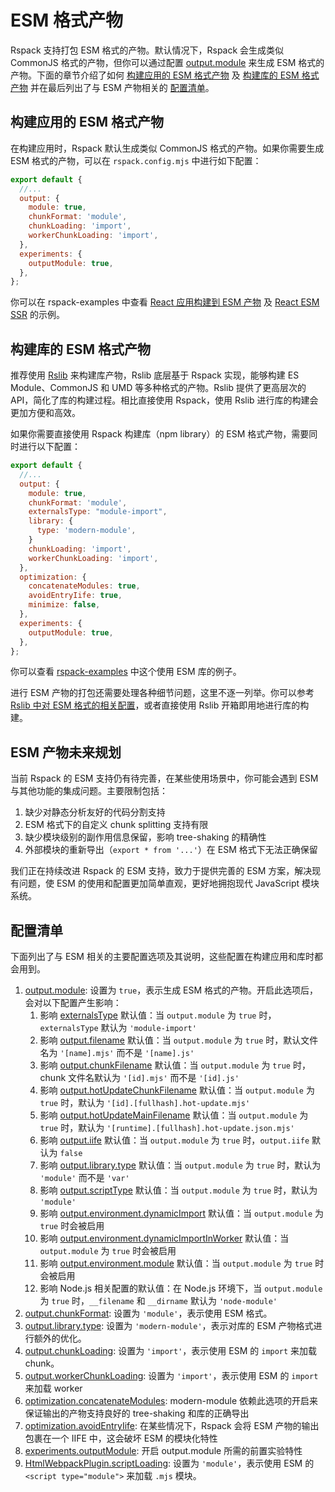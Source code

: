 
# ESM 格式产物

Rspack 支持打包 ESM 格式的产物。默认情况下，Rspack 会生成类似 CommonJS 格式的产物，但你可以通过配置 [output.module](/config/output#outputmodule) 来生成 ESM 格式的产物。下面的章节介绍了如何 [构建应用的 ESM 格式产物](#构建应用的-esm-格式产物) 及 [构建库的 ESM 格式产物](#构建库的-esm-格式产物) 并在最后列出了与 ESM 产物相关的 [配置清单](#配置清单)。

## 构建应用的 ESM 格式产物

在构建应用时，Rspack 默认生成类似 CommonJS 格式的产物。如果你需要生成 ESM 格式的产物，可以在 `rspack.config.mjs` 中进行如下配置：

```js title="rspack.config.mjs"
export default {
  //...
  output: {
    module: true,
    chunkFormat: 'module',
    chunkLoading: 'import',
    workerChunkLoading: 'import',
  },
  experiments: {
    outputModule: true,
  },
};
```

你可以在 rspack-examples 中查看 [React 应用构建到 ESM 产物](https://github.com/rspack-contrib/rstack-examples/tree/main/rspack/react-refresh-esm) 及 [React ESM SSR](https://github.com/rspack-contrib/rstack-examples/tree/main/rspack/react-ssr-esm) 的示例。

## 构建库的 ESM 格式产物

推荐使用 [Rslib](https://rslib.rs) 来构建库产物，Rslib 底层基于 Rspack 实现，能够构建 ES Module、CommonJS 和 UMD 等多种格式的产物。Rslib 提供了更高层次的 API，简化了库的构建过程。相比直接使用 Rspack，使用 Rslib 进行库的构建会更加方便和高效。

如果你需要直接使用 Rspack 构建库（npm library）的 ESM 格式产物，需要同时进行以下配置：

```js title="rspack.config.mjs"
export default {
  //...
  output: {
    module: true,
    chunkFormat: 'module',
    externalsType: "module-import",
    library: {
      type: 'modern-module',
    }
    chunkLoading: 'import',
    workerChunkLoading: 'import',
  },
  optimization: {
    concatenateModules: true,
    avoidEntryIife: true,
    minimize: false,
  },
  experiments: {
    outputModule: true,
  },
};
```

你可以查看 [rspack-examples](https://github.com/rspack-contrib/rstack-examples/tree/main/rspack/library-esm) 中这个使用 ESM 库的例子。

进行 ESM 产物的打包还需要处理各种细节问题，这里不逐一列举。你可以参考 [Rslib 中对 ESM 格式的相关配置](https://github.com/web-infra-dev/rslib/blob/f727b18805767b99fb85ae67ebff959aa644536e/packages/core/src/config.ts)，或者直接使用 Rslib 开箱即用地进行库的构建。

## ESM 产物未来规划

当前 Rspack 的 ESM 支持仍有待完善，在某些使用场景中，你可能会遇到 ESM 与其他功能的集成问题。主要限制包括：

1. 缺少对静态分析友好的代码分割支持
2. ESM 格式下的自定义 chunk splitting 支持有限
3. 缺少模块级别的副作用信息保留，影响 tree-shaking 的精确性
4. 外部模块的重新导出（`export * from '...'`）在 ESM 格式下无法正确保留

我们正在持续改进 Rspack 的 ESM 支持，致力于提供完善的 ESM 方案，解决现有问题，使 ESM 的使用和配置更加简单直观，更好地拥抱现代 JavaScript 模块系统。

## 配置清单

下面列出了与 ESM 相关的主要配置选项及其说明，这些配置在构建应用和库时都会用到。

1. [output.module](/config/output#outputmodule): 设置为 `true`，表示生成 ESM 格式的产物。开启此选项后，会对以下配置产生影响：
   1. 影响 [externalsType](/config/externals#externalstype) 默认值：当 `output.module` 为 `true` 时，`externalsType` 默认为 `'module-import'`
   2. 影响 [output.filename](/config/output#outputfilename) 默认值：当 `output.module` 为 `true` 时，默认文件名为 `'[name].mjs'` 而不是 `'[name].js'`
   3. 影响 [output.chunkFilename](/config/output#outputchunkfilename) 默认值：当 `output.module` 为 `true` 时，chunk 文件名默认为 `'[id].mjs'` 而不是 `'[id].js'`
   4. 影响 [output.hotUpdateChunkFilename](/config/output#outputhotupdatechunkfilename) 默认值：当 `output.module` 为 `true` 时，默认为 `'[id].[fullhash].hot-update.mjs'`
   5. 影响 [output.hotUpdateMainFilename](/config/output#outputhotupdatemainfilename) 默认值：当 `output.module` 为 `true` 时，默认为 `'[runtime].[fullhash].hot-update.json.mjs'`
   6. 影响 [output.iife](/config/output#outputiife) 默认值：当 `output.module` 为 `true` 时，`output.iife` 默认为 `false`
   7. 影响 [output.library.type](/config/output#outputlibrarytype) 默认值：当 `output.module` 为 `true` 时，默认为 `'module'` 而不是 `'var'`
   8. 影响 [output.scriptType](/config/output#outputscripttype) 默认值：当 `output.module` 为 `true` 时，默认为 `'module'`
   9. 影响 [output.environment.dynamicImport](/config/output#outputenvironmentdynamicimport) 默认值：当 `output.module` 为 `true` 时会被启用
   10. 影响 [output.environment.dynamicImportInWorker](/config/output#outputenvironmentdynamicimportinworker) 默认值：当 `output.module` 为 `true` 时会被启用
   11. 影响 [output.environment.module](/config/output#outputenvironmentmodule) 默认值：当 `output.module` 为 `true` 时会被启用
   12. 影响 Node.js 相关配置的默认值：在 Node.js 环境下，当 `output.module` 为 `true` 时，`__filename` 和 `__dirname` 默认为 `'node-module'`
2. [output.chunkFormat](/config/output#outputchunkformat): 设置为 `'module'`，表示使用 ESM 格式。
3. [output.library.type](/config/output#outputlibrarytype): 设置为 `'modern-module'`，表示对库的 ESM 产物格式进行额外的优化。
4. [output.chunkLoading](/config/output#outputchunkloading): 设置为 `'import'`，表示使用 ESM 的 `import` 来加载 chunk。
5. [output.workerChunkLoading](/config/output#outputworkerchunkloading): 设置为 `'import'`，表示使用 ESM 的 `import` 来加载 worker
6. [optimization.concatenateModules](/config/optimization#optimizationconcatenatemodules): modern-module 依赖此选项的开启来保证输出的产物支持良好的 tree-shaking 和库的正确导出
7. [optimization.avoidEntryIife](/config/optimization#optimizationavoidentryiife): 在某些情况下，Rspack 会将 ESM 产物的输出包裹在一个 IIFE 中，这会破坏 ESM 的模块化特性
8. [experiments.outputModule](/config/experiments#experimentsoutputmodule): 开启 output.module 所需的前置实验特性
9. [HtmlWebpackPlugin.scriptLoading](/guide/tech/html#htmlwebpackplugin): 设置为 `'module'`，表示使用 ESM 的 `<script type="module">` 来加载 `.mjs` 模块。

